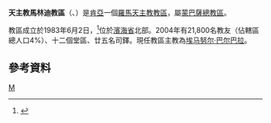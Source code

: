 {{Infobox Roman Catholic diocese
|Roman Catholic Diocese of = 天主教馬林迪教區
|Latin name of diocese = Dioecesis Malindiensis
|image =
|caption =
|location = [[肯亞|肯亞]]
|territory =[[濱海省|濱海省]]北部
|population = 21,800
|rite = 拉丁禮
|patron =
|province = 蒙巴薩
|established = 2000年
|cathedral =
|co-cathedral =
|leadership = 
|website =
|教宗 =
|metropolitan =
|ordinary = 埃马努尔·巴尔巴拉
|coadjutor bishop =
|auxiliary =
}}

'''天主教馬林迪教區'''（{{lang-la|Dioecesis Malindiensis}}、{{lang-sw|Jimbo Katoliki la Malindi}}）是[[肯亞|肯亞]]一個[[羅馬天主教|羅馬天主教]][[教區|教區]]，屬[[天主教蒙巴薩總教區|蒙巴薩總教區]]。

教區成立於1983年6月2日，<ref>{{Cite web |url=http://www.vatican.va/holy_father/john_paul_ii/apost_constitutions/documents/hf_jp-ii_apc_20000602_ad-provehendam_lt.html |title=升為教區的宗座憲令 |access-date=2013-05-27 |archive-date=2014-05-18 |archive-url=https://web.archive.org/web/20140518004154/http://www.vatican.va/holy_father/john_paul_ii/apost_constitutions/documents/hf_jp-ii_apc_20000602_ad-provehendam_lt.html |dead-url=no }}</ref>位於[[濱海省|濱海省]]北部。2004年有21,800名教友（佔轄區總人口4%）、十二個堂區、廿五名司鐸。現任教區主教為[[埃马努尔·巴尔巴拉|埃马努尔·巴尔巴拉]]。

==參考資料==
{{reflist}}
{{肯雅天主教教區}}
[[Category:肯亞天主教教區|M]]